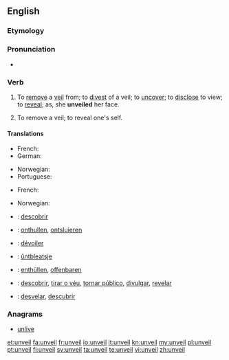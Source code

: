 ==English==

===Etymology===
{{prefix|un|veil}}

===Pronunciation===
* {{rhymes|eɪl}}

===Verb===
{{en-verb}}

# {{transitive}} To [[remove]] a [[veil]] from; to [[divest]] of a veil; to [[uncover]]; to [[disclose]] to view; to [[reveal]]; as, she '''unveiled''' her face.
# {{intransitive}} To remove a veil; to reveal one's self.

====Translations====
{{trans-top|to uncover}}
* French: {{t|fr|dévoiler}}
* German: {{t+|de|enthüllen}}
{{trans-mid}}
* Norwegian: {{t|no|avdekke}}
* Portuguese: {{t+|pt|revelar}}
{{trans-bottom}}

{{trans-top|to reveal one's self}}
* French: {{t|fr|révéler}}
{{trans-mid}}
* Norwegian: {{t|no|blottstille}}
{{trans-bottom}}

{{checktrans-top}}
* {{ttbc|ca}}: [[descobrir]]
* {{ttbc|nl}}: [[onthullen]], [[ontsluieren]]
* {{ttbc|fr}}: [[dévoiler]]
* {{ttbc|fy}}: [[ûntbleatsje]]
{{trans-mid}}
* {{ttbc|de}}: [[enthüllen]], [[offenbaren]]
* {{ttbc|pt}}: [[descobrir]], [[tirar o véu]], [[tornar público]], [[divulgar]], [[revelar]]
* {{ttbc|es}}: [[desvelar]], [[descubrir]]
{{trans-bottom}}

===Anagrams===
* [[unlive#English|unlive]]

[[et:unveil]]
[[fa:unveil]]
[[fr:unveil]]
[[io:unveil]]
[[it:unveil]]
[[kn:unveil]]
[[my:unveil]]
[[pl:unveil]]
[[pt:unveil]]
[[fi:unveil]]
[[sv:unveil]]
[[ta:unveil]]
[[te:unveil]]
[[vi:unveil]]
[[zh:unveil]]